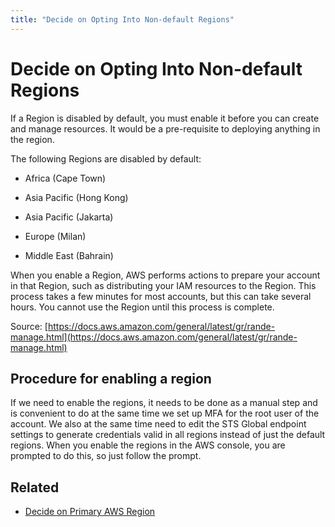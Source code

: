 ```yaml
---
title: "Decide on Opting Into Non-default Regions"
---
```


# Decide on Opting Into Non-default Regions

If a Region is disabled by default, you must enable it before you can create and manage resources. It would be a
pre-requisite to deploying anything in the region.

The following Regions are disabled by default:

- Africa (Cape Town)

- Asia Pacific (Hong Kong)

- Asia Pacific (Jakarta)

- Europe (Milan)

- Middle East (Bahrain)

When you enable a Region, AWS performs actions to prepare your account in that Region, such as distributing your IAM
resources to the Region. This process takes a few minutes for most accounts, but this can take several hours. You cannot
use the Region until this process is complete.

Source:
[https://docs.aws.amazon.com/general/latest/gr/rande-manage.html](https://docs.aws.amazon.com/general/latest/gr/rande-manage.html)

## Procedure for enabling a region

If we need to enable the regions, it needs to be done as a manual step and is convenient to do at the same time we set
up MFA for the root user of the account. We also at the same time need to edit the STS Global endpoint settings to
generate credentials valid in all regions instead of just the default regions. When you enable the regions in the AWS
console, you are prompted to do this, so just follow the prompt.

## Related

- [Decide on Primary AWS Region](/layers/foundation/design-decisions/cold-start/decide-on-primary-aws-region)
